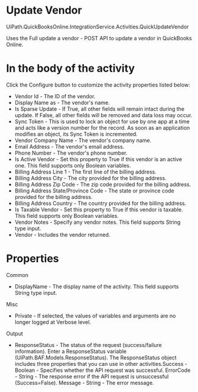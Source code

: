 ﻿# Update Vendor

UiPath.QuickBooksOnline.IntegrationService.Activities.QuickUpdateVendor

Uses the Full update a vendor - POST API to update a vendor in QuickBooks Online.

# In the body of the activity

Click the Configure button to customize the activity properties listed below:

* Vendor Id - The ID of the vendor.
* Display Name as - The vendor's name.
* Is Sparse Update - If True, all other fields will remain intact during the update. If False, all other fields will be removed and data loss may occur.
* Sync Token - This is used to lock an object for use by one app at a time and acts like a version number for the record. As soon as an application modifies an object, its Sync Token is incremented.
* Vendor Company Name - The vendor's company name.
* Email Address - The vendor's email address.
* Phone Number - The vendor's phone number.
* Is Active Vendor - Set this property to True if this vendor is an active one. This field supports only Boolean variables.
* Billing Address Line 1 - The first line of the billing address.
* Billing Address City - The city provided for the billing address.
* Billing Address Zip Code - The zip code provided for the billing address.
* Billing Address State/Province Code - The state or province code provided for the billing address.
* Billing Address Country - The country provided for the billing address.
* Is Taxable Vendor - Set this property to True if this vendor is taxable. This field supports only Boolean variables.
* Vendor Notes - Specify any vendor notes. This field supports String type input.
* Vendor - Includes the vendor returned.

# Properties

Common

* DisplayName - The display name of the activity. This field supports String type input.

Misc

* Private - If selected, the values of variables and arguments are no longer logged at Verbose level.

Output

* ResponseStatus - The status of the request (success/failure information). Enter a ResponseStatus variable (UiPath.BAF.Models.ResponseStatus). The ResponseStatus object includes three properties that you can use in other activities.Success - Boolean - Specifies whether the API request was successful. ErrorCode - String - The response error if the API request is unsuccessful (Success=False). Message - String - The error message.
